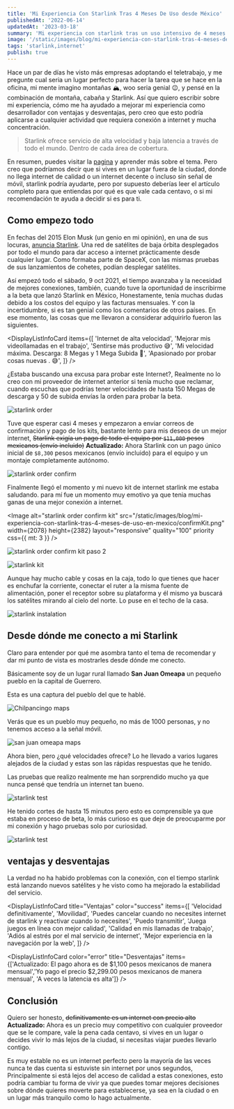 ```yaml
---
title: 'Mi Experiencia Con Starlink Tras 4 Meses De Uso desde México'
publishedAt: '2022-06-14'
updatedAt: '2023-03-18'
summary: 'Mi experiencia con starlink tras un uso intensivo de 4 meses en un lugar remoto donde no hay señal de móvil'
image: '/static/images/blog/mi-experiencia-con-starlink-tras-4-meses-de-uso-en-mexico/preview.jpeg'
tags: 'starlink,internet'
publish: true
---
```


Hace un par de días he visto más empresas adoptando el teletrabajo, y me pregunte cual seria un lugar perfecto para hacer la tarea que se hace en la oficina, mi mente imagino montañas 🏔️, woo seria genial 😉, y pensé en la combinación de montaña, cabaña y Starlink. Así que quiero escribir sobre mi experiencia, cómo me ha ayudado a mejorar mi experiencia como desarrollador con ventajas y desventajas, pero creo que esto podría aplicarse a cualquier actividad que requiera conexión a internet y mucha concentración.

> Starlink ofrece servicio de alta velocidad y baja latencia a través de todo el mundo. Dentro de cada área de cobertura.

En resumen, puedes visitar la [pagina](https://www.starlink.com/) y aprender más sobre el tema.
Pero creo que podríamos decir que si vives en un lugar fuera de la ciudad, donde no llega internet de calidad o un internet decente o incluso sin señal de móvil, starlink podría ayudarte,
pero por supuesto deberías leer el artículo completo para que entiendas por qué es que vale cada centavo, o si mi recomendación te ayuda a decidir si es para ti.

## Como empezo todo

En fechas del 2015 Elon Musk (un genio en mi opinión), en una de sus locuras, [anuncia Starlink](https://spaceexplored.com/guides/starlink/). Una red de satélites de baja órbita desplegados por todo el mundo para dar acceso a internet prácticamente desde cualquier lugar. Como formaba parte de SpaceX, con las mismas pruebas de sus lanzamientos de cohetes, podían desplegar satélites.

Así empezó todo el sábado, 9 oct 2021, el tiempo avanzaba y la necesidad de mejores conexiones, también, cuando tuve la oportunidad de inscribirme a la beta que lanzó Starlink en México, Honestamente, tenía muchas dudas debido a los costos del equipo y las facturas mensuales. Y con la incertidumbre, si es tan genial como los comentarios de otros países. En ese momento, las cosas que me llevaron a considerar adquirirlo fueron las siguientes.

<DisplayListInfoCard
  items={[
    'Internet de alta velocidad',
    'Mejorar mis videollamadas en el trabajo',
    'Sentirse más productivo 😅',
    'Mi velocidad máxima. Descarga: 8 Megas y 1 Mega Subida 🥶',
    'Apasionado por probar cosas nuevas . 😅',
  ]}
/>



  ¿Estaba buscando una excusa para probar este Internet?, Realmente no lo creo con mi proveedor de internet anterior si
  tenía mucho que reclamar, cuando escuchas que podrías tener velocidades de hasta 150 Megas de descarga y 50 de subida
  envías la orden para probar la beta.


  <Image
    alt="starlink order"
    src="/static/images/blog/mi-experiencia-con-starlink-tras-4-meses-de-uso-en-mexico/order.png"
    width={1728}
    height={1542}
    layout="responsive"
    quality="100"
    priority
  />


Tuve que esperar casi 4 meses y empezaron a enviar correos de confirmación y pago de los kits, bastante lento para mis deseos de un mejor internet, ~~Starlink exigía un pago de todo el equipo por `$11,000` pesos mexicanos (envío incluido)~~ **Actualizado:** Ahora Starlink con un pago único inicial de `$8,300` pesos mexicanos (envío incluido) para el equipo y un montaje completamente autónomo.


  <Image
    alt="starlink order confirm"
    src="/static/images/blog/mi-experiencia-con-starlink-tras-4-meses-de-uso-en-mexico/confirm.png"
    width={1624}
    height={1784}
    layout="responsive"
    quality="100"
    priority
  />


Finalmente llegó el momento y mi nuevo kit de internet starlink me estaba saludando. para mí fue un momento muy emotivo ya que tenia muchas ganas de una mejor conexión a internet.

  <Image
    alt="starlink order confirm kit"
    src="/static/images/blog/mi-experiencia-con-starlink-tras-4-meses-de-uso-en-mexico/confirmKit.png"
    width={2078}
    height={2382}
    layout="responsive"
    quality="100"
    priority
    css={{ mt: 3 }}
  />



  <Image
    alt="starlink order confirm kit paso 2"
    src="/static/images/blog/mi-experiencia-con-starlink-tras-4-meses-de-uso-en-mexico/sta_0.jpeg"
    width={1024}
    height={768}
    layout="responsive"
    quality="100"
    priority
  />



  <Image
    alt="starlink kit"
    src="/static/images/blog/mi-experiencia-con-starlink-tras-4-meses-de-uso-en-mexico/sta_1.jpeg"
    width={1536}
    height={2048}
    layout="responsive"
    quality="100"
    priority
  />


Aunque hay mucho cable y cosas en la caja, todo lo que tienes que hacer es enchufar la corriente, conectar el ruter a la misma fuente de alimentación, poner el receptor sobre su plataforma y él mismo ya buscará los satélites mirando al cielo del norte.
Lo puse en el techo de la casa.


  <Image
    alt="starlink instalation"
    src="/static/images/blog/mi-experiencia-con-starlink-tras-4-meses-de-uso-en-mexico/ints.jpeg"
    width={1536}
    height={2048}
    layout="responsive"
    quality="100"
    priority
  />


## Desde dónde me conecto a mi Starlink

Claro para entender por qué me asombra tanto el tema de recomendar y dar mi punto de vista es mostrarles desde dónde me conecto.

Básicamente soy de un lugar rural llamado **San Juan Omeapa** un pequeño pueblo en la capital de Guerrero.

Esta es una captura del pueblo del que te hablé.

  <Image
    alt="Chilpancingo maps"
    src="/static/images/blog/mi-experiencia-con-starlink-tras-4-meses-de-uso-en-mexico/chil.png"
    width={1922}
    height={1144}
    layout="responsive"
    quality="100"
    priority
  />


Verás que es un pueblo muy pequeño, no más de 1000 personas, y no tenemos acceso a la señal móvil.


  <Image
    alt="san juan omeapa maps"
    src="/static/images/blog/mi-experiencia-con-starlink-tras-4-meses-de-uso-en-mexico/ome.png"
    width={1922}
    height={1144}
    layout="responsive"
    quality="100"
    priority
  />


Ahora bien, pero ¿qué velocidades ofrece? Lo he llevado a varios lugares alejados de la ciudad y estas son las rápidas respuestas que he tenido.

Las pruebas que realizo realmente me han sorprendido mucho ya que nunca pensé que tendría un internet tan bueno.

  <Image
    alt="starlink test"
    src="/static/images/blog/mi-experiencia-con-starlink-tras-4-meses-de-uso-en-mexico/tst_v_0_0.png"
    width={2021}
    height={1677}
    layout="responsive"
    quality="100"
    priority
  />


He tenido cortes de hasta 15 minutos pero esto es comprensible ya que estaba en proceso de beta, lo más curioso es que deje de preocuparme por mi conexión y hago pruebas solo por curiosidad.


  <Image
    alt="starlink test"
    src="/static/images/blog/mi-experiencia-con-starlink-tras-4-meses-de-uso-en-mexico/star_est.jpeg"
    width={603}
    height={1304}
    layout="responsive"
    quality="100"
    priority
  />


## ventajas y desventajas

La verdad no ha habido problemas con la conexión, con el tiempo starlink está lanzando nuevos satélites y he visto como ha mejorado la estabilidad del servicio.

<DisplayListInfoCard
  title="Ventajas"
  color="success"
  items={[
    'Velocidad definitivamente',
    'Movilidad',
    'Puedes cancelar cuando no necesites internet de starlink y reactivar cuando lo necesites',
    'Puedo transmitir',
    'Juega juegos en línea con mejor calidad',
    'Calidad en mis llamadas de trabajo',
    'Adiós al estrés por el mal servicio de internet',
    'Mejor experiencia en la navegación por la web',
  ]}
/>


  <DisplayListInfoCard
    color="error"
    title="Desventajas"
    items={['Actualizado: El pago ahora es de $1,100 pesos mexicanos de manera mensual','Yo pago el precio $2,299.00 pesos mexicanos de manera mensual', 'A veces la latencia es alta']}
  />


## Conclusión

Quiero ser honesto, ~~definitivamente es un internet con precio alto~~ **Actualizado:** Ahora es un precio muy competitivo con cualquier proveedor que se le compare, vale la pena cada centavo, si vives en un lugar o decides vivir lo más lejos de la ciudad, si necesitas viajar puedes llevarlo contigo.

Es muy estable no es un internet perfecto pero la mayoría de las veces nunca te das cuenta si estuviste sin internet por unos segundos, Principalmente si está lejos del acceso de calidad a estas conexiones, esto podría cambiar tu forma de vivir ya que puedes tomar mejores decisiones sobre dónde quieres moverte para establecerse, ya sea en la ciudad o en un lugar más tranquilo como lo hago actualmente.
